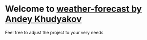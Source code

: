 
<Meta title="Introduction" />

# Welcome to [weather-forecast by Andey Khudyakov](https://github.com/AnKhudyakov/test_ron)

Feel free to adjust the project to your very needs
